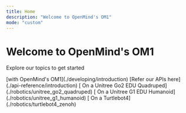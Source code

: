 ```yaml
---
title: Home
description: "Welcome to OpenMind's OM1"
mode: "custom"
---
```


<div className="hero">
<h1 className="hero-header">Welcome to OpenMind's OM1</h1>
<p className="hero-p">Explore our topics to get started</p>
</div>

<Columns cols={3} className="hero-cards">
  <Card title="Get started " icon="check" href="./developing/introduction">
    [with OpenMind's OM1](./developing/introduction)
  </Card>
  <Card title="OM1 API Reference" icon="question">
    [Refer our APIs here](./api-reference/introduction)
  </Card>
</Columns>
<Columns cols={3} className="hero-cards">
  <Card title="Run OM1" icon="dog" href="./robotics/unitree_go2_quadruped">
    [ On a Unitree Go2 EDU Quadruped](./robotics/unitree_go2_quadruped)
  </Card>
  <Card title="Run OM1" icon="robot" href="./robotics/unitree_g1_humanoid">
    [ On a Unitree G1 EDU Humanoid](./robotics/unitree_g1_humanoid)
  </Card>
  <Card title="Run OM1" icon="turtle" href="./robotics/turtlebot4_zenoh">
    [ On a Turtlebot4](./robotics/turtlebot4_zenoh)
  </Card>
</Columns>




